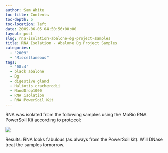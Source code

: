 ```yaml
---
author: Sam White
toc-title: Contents
toc-depth: 5
toc-location: left
date: 2009-06-05 04:50:56+00:00
layout: post
slug: rna-isolation-abalone-dg-project-samples
title: RNA Isolation - Abalone Dg Project Samples
categories:
  - "2009"
  - "Miscellaneous"
tags:
  - '08:4'
  - black abalone
  - Dg
  - digestive gland
  - Haliotis cracherodii
  - NanoDrop1000
  - RNA isolation
  - RNA PowerSoil Kit
---
```


RNA was isolated from the following samples using the MoBio RNA PowerSoil Kit according to protocol:

![](https://eagle.fish.washington.edu/Arabidopsis/RNA%20Spec%20Readings/20090604%20RNA%20SJW.jpg)

Results: RNA looks fabulous (as always from the PowerSoil kit). Will DNase treat the samples tomorrow.
